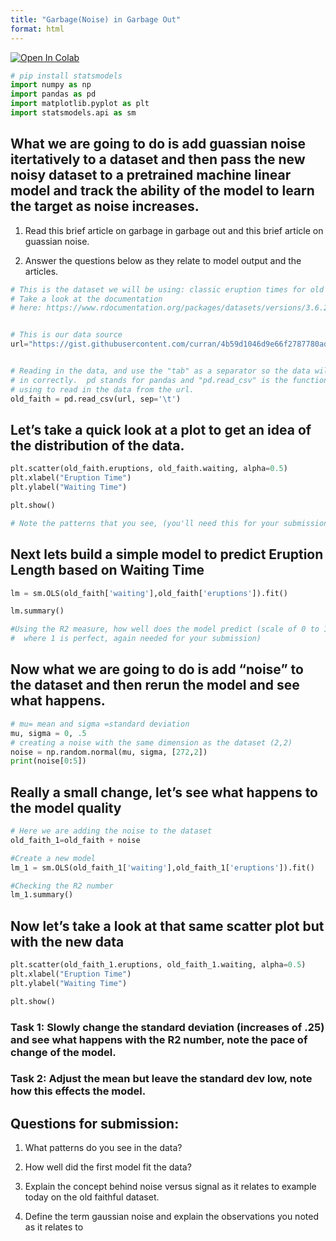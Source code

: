 ```yaml
---
title: "Garbage(Noise) in Garbage Out"
format: html
---
```



[![Open In Colab](https://colab.research.google.com/assets/colab-badge.svg)](https://colab.research.google.com/github/UVADS/DS1001/blob/master/ddsbook/analytics-lab-II.qmd) 




```python
# pip install statsmodels
import numpy as np
import pandas as pd
import matplotlib.pyplot as plt 
import statsmodels.api as sm


```

## What we are going to do is add guassian noise itertatively to a dataset and then pass the new noisy dataset to a pretrained machine linear model and track the ability of the model to learn the target as noise increases. 

1. Read this brief article on garbage in garbage out and this brief article on guassian noise. 

2. Answer the questions below as they relate to model output and the articles. 


```python
# This is the dataset we will be using: classic eruption times for old faithful. 
# Take a look at the documentation 
# here: https://www.rdocumentation.org/packages/datasets/versions/3.6.2/topics/faithful


# This is our data source
url="https://gist.githubusercontent.com/curran/4b59d1046d9e66f2787780ad51a1cd87/raw/9ec906b78a98cf300947a37b56cfe70d01183200/data.tsv"


# Reading in the data, and use the "tab" as a separator so the data will be loaded 
# in correctly.  pd stands for pandas and "pd.read_csv" is the function we are 
# using to read in the data from the url.
old_faith = pd.read_csv(url, sep='\t')

```

## Let's take a quick look at a plot to get an idea of the distribution of the data. 

```python

plt.scatter(old_faith.eruptions, old_faith.waiting, alpha=0.5)
plt.xlabel("Eruption Time")
plt.ylabel("Waiting Time")

plt.show()

# Note the patterns that you see, (you'll need this for your submission) 
```

## Next lets build a simple model to predict Eruption Length based on Waiting Time 

```python
lm = sm.OLS(old_faith['waiting'],old_faith['eruptions']).fit()

lm.summary()

#Using the R2 measure, how well does the model predict (scale of 0 to 1,
#  where 1 is perfect, again needed for your submission)
```


## Now what we are going to do is add "noise" to the dataset and then rerun the model and see what happens.
```python
# mu= mean and sigma =standard deviation
mu, sigma = 0, .5 
# creating a noise with the same dimension as the dataset (2,2) 
noise = np.random.normal(mu, sigma, [272,2]) 
print(noise[0:5])

```

## Really a small change, let's see what happens to the model quality
```python
# Here we are adding the noise to the dataset
old_faith_1=old_faith + noise

#Create a new model
lm_1 = sm.OLS(old_faith_1['waiting'],old_faith_1['eruptions']).fit()

#Checking the R2 number
lm_1.summary()

```

## Now let's take a look at that same scatter plot but with the new data
```python
plt.scatter(old_faith_1.eruptions, old_faith_1.waiting, alpha=0.5)
plt.xlabel("Eruption Time")
plt.ylabel("Waiting Time")

plt.show()

```

### Task 1: Slowly change the standard deviation (increases of .25) and see what happens with the R2 number, note the pace of change of the model.  

### Task 2: Adjust the mean but leave the standard dev low, note how this effects the model.  

## Questions for submission: 

1. What patterns do you see in the data?

2. How well did the first model fit the data? 

3. Explain the concept behind noise versus signal as it relates to example today on the old faithful dataset.  

4. Define the term gaussian noise and explain the observations you noted as it relates to 

